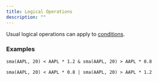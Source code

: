 ```yaml
---
title: Logical Operations
description: ""
---
```


Usual logical operations can apply to [conditions](../condition).

### Examples


```txt tab="and"
sma(AAPL, 20) < AAPL * 1.2 & sma(AAPL, 20) > AAPL * 0.8
```

```txt tab="or"
sma(AAPL, 20) < AAPL * 0.8 | sma(AAPL, 20) > AAPL * 1.2
```
